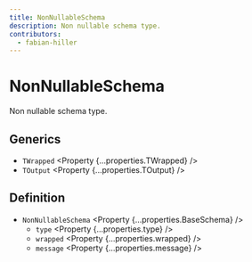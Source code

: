 ```yaml
---
title: NonNullableSchema
description: Non nullable schema type.
contributors:
  - fabian-hiller
---
```



# NonNullableSchema

Non nullable schema type.

## Generics

- `TWrapped` <Property {...properties.TWrapped} />
- `TOutput` <Property {...properties.TOutput} />

## Definition

- `NonNullableSchema` <Property {...properties.BaseSchema} />
  - `type` <Property {...properties.type} />
  - `wrapped` <Property {...properties.wrapped} />
  - `message` <Property {...properties.message} />
